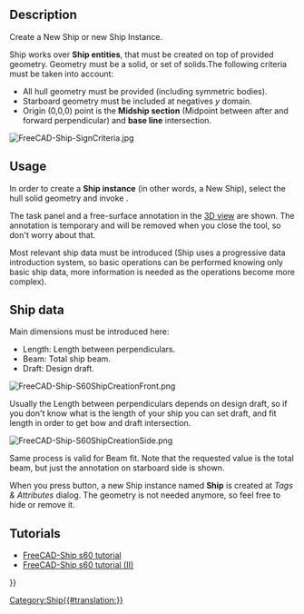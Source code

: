 <languages/>
<translate>

<!--T:17-->
{{Docnav
|[[Ship_LoadExample|Load an example ship geometry]]
|[[Ship_AreasCurve|Areas curve]]
|[[Ship_Workbench|Ship]]
|IconL=Ship_LoadExample.svg
|IconR=Ship_AreasCurve.svg
|IconC=Workbench_Ship.svg
}}

<!--T:1-->
{{GuiCommand
|Name=Ship CreateShip
|MenuLocation=Ship design → Create a new ship
|Workbenches=[[Ship_Workbench|Ship]]|
|Shortcut=
|SeeAlso=
}}

== Description == <!--T:2-->

<!--T:21-->
Create a New Ship or new Ship Instance.

<!--T:25-->
Ship works over '''Ship entities''', that must be created on top of provided geometry. Geometry must be a solid, or set of solids.The following criteria must be taken into account:
* All hull geometry must be provided (including symmetric bodies).
* Starboard geometry must be included at negatives ''y'' domain.
* Origin (0,0,0) point is the '''Midship section''' (Midpoint between after and forward perpendicular) and '''base line''' intersection.

</translate>
[[Image:FreeCAD-Ship-SignCriteria.jpg]]
<translate>
<!--T:26-->
{{Caption|Ship sign criteria}}

== Usage == <!--T:22--> 

<!--T:23-->
In order to create a '''Ship instance''' (in other words, a New Ship), select the hull solid geometry and invoke {{MenuCommand|Ship design → [[Image:Ship_CreateShip.svg|16px]] Create a new ship}}.

<!--T:5-->
The task panel and a free-surface annotation in the [[3D_view|3D view]] are shown. The annotation is temporary and will be removed when you close the tool, so don't worry about that.

<!--T:6-->
Most relevant ship data must be introduced (Ship uses a progressive data introduction system, so basic operations can be performed knowing only basic ship data, more information is needed as the operations become more complex).

== Ship data == <!--T:24-->

<!--T:7-->
Main dimensions must be introduced here:
* Length: Length between perpendiculars.
* Beam: Total ship beam.
* Draft: Design draft.

</translate>
[[Image:FreeCAD-Ship-S60ShipCreationFront.png]]
<translate>
<!--T:8-->
{{Caption|Length annotations}}

<!--T:9-->
Usually the Length between perpendiculars depends on design draft, so if you don't know what is the length of your ship you can set draft, and fit length in order to get bow and draft intersection.

</translate>
[[Image:FreeCAD-Ship-S60ShipCreationSide.png]]
<translate>
<!--T:10-->
{{Caption|Beam annotations}}

<!--T:11-->
Same process is valid for Beam fit. Note that the requested value is the total beam, but just the annotation on starboard side is shown.

<!--T:12-->
When you press {{Button|Accept}} button, a new Ship instance named '''Ship''' is created at ''Tags & Attributes'' dialog. The geometry is not needed anymore, so feel free to hide or remove it.

==Tutorials== <!--T:15-->

<!--T:16-->
* [[FreeCAD-Ship_s60_tutorial|FreeCAD-Ship s60 tutorial ]]
* [[FreeCAD-Ship_s60_tutorial (II)|FreeCAD-Ship s60 tutorial (II)]] 


<!--T:18-->
{{Docnav
|[[Ship_LoadExample|Load an example ship geometry]]
|[[Ship_AreasCurve|Areas curve]]
|[[Ship_Workbench|Ship]]
|IconL=Ship_LoadExample.svg
|IconR=Ship_AreasCurve.svg
|IconC=Workbench_Ship.svg
}}

</translate>
{{Userdocnavi{{#translation:}}}}
[[Category:Ship{{#translation:}}]]